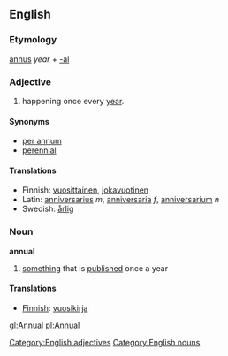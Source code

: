 {{wikipedia}}
==English==
=== Etymology ===
{{L.}} [[annus]] ''year'' + [[-al]]
=== Adjective ===
[[Category:English adjectives]]
# happening once every [[year]].

====Synonyms====
* [[per annum]]
* [[perennial]]

====Translations====
* Finnish: [[vuosittainen]], [[jokavuotinen]]
* Latin: [[anniversarius]] ''m'', [[anniversaria]] ''f'', [[anniversarium]] ''n''
* Swedish: [[årlig]]

=== Noun ===
[[Category:English nouns]]
'''annual'''
# [[something]] that is [[publish]]ed once a year

====Translations====
* [[Finnish]]: [[vuosikirja]]

[[gl:Annual]]
[[pl:Annual]]